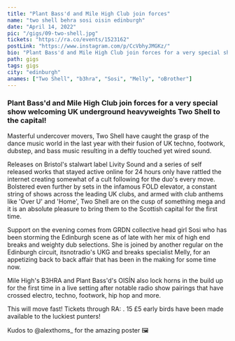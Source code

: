 ---
title: "Plant Bass'd and Mile High Club join forces"
name: "two shell behra sosi oisin edinburgh"
date: "April 14, 2022"
pic: "/gigs/09-two-shell.jpg"
tickets: "https://ra.co/events/1523162"
postLink: "https://www.instagram.com/p/CcVbhyJMGKz/"
bio: "Plant Bass'd and Mile High Club join forces for a very special show welcoming UK underground heavyweights Two Shell to the capital!"
path: gigs
tags: gigs
city: "edinburgh"
anames: ["Two Shell", "b3hra", "Sosi", "Melly", "oBrother"]
---

### Plant Bass'd and Mile High Club join forces for a very special show welcoming UK underground heavyweights Two Shell to the capital!

Masterful undercover movers, Two Shell have caught the grasp of the dance music world in the last year with their fusion of UK techno, footwork, dubstep, and bass music resulting in a deftly touched yet wired sound.

Releases on Bristol's stalwart label Livity Sound and a series of self released works that stayed active online for 24 hours only have rattled the internet creating somewhat of a cult following for the duo's every move.
Bolstered even further by sets in the infamous FOLD elevator, a constant string of shows across the leading UK clubs, and armed with club anthems like 'Over U' and 'Home', Two Shell are on the cusp of something mega and it is an absolute pleasure to bring them to the Scottish capital for the first time.

Support on the evening comes from GRDN collective head girl Sosi who has been storming the Edinburgh scene as of late with her mix of high end breaks and weighty dub selections. She is joined by another regular on the Edinburgh circuit, itsnotradio's UKG and breaks specialist Melly, for an appetizing back to back affair that has been in the making for some time now.

Mile High's B3HRA and Plant Bass'd's OISÍN also lock horns in the build up for the first time in a live setting after notable radio show pairings that have crossed electro, techno, footwork, hip hop and more.

This will move fast! Tickets through RA: <HoverLink url="ra.co/events/1523162" external />.
15 £5 early birds have been made available to the luckiest punters!

Kudos to @alexthoms\_ for the amazing poster 🖼
